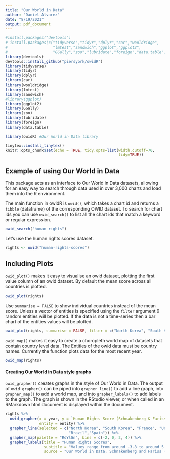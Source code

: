 ```yaml
---
title: "Our World in Data"
author: "Daniel Alvarez"
date: "8/19/2021"
output: pdf_document
---
```


```r
#install.packages("devtools")
# install.packages(c("tidyverse","tidyr","dplyr","car","wooldridge",
#                    "lmtest","sandwich","ggplot","ggplot2",
#                    "GGally","zoo","lubridate","foreign","data.table"))
library(devtools)
devtools::install_github("piersyork/owidR")
library(tidyverse)
library(tidyr)
library(dplyr)
library(car)
library(wooldridge)
library(lmtest)
library(sandwich)
#library(ggplot)
library(ggplot2)
library(GGally)
library(zoo)
library(lubridate)
library(foreign)
library(data.table)

library(owidR) #Our World in Data library

tinytex::install_tinytex()
knitr::opts_chunk$set(echo = TRUE, tidy.opts=list(width.cutoff=70, 
                                                  tidy=TRUE))
```

## Example of using Our World in Data

This package acts as an interface to Our World in Data datasets, allowing for an easy way to search through data used in over 3,000 charts and load them into the R environment.

The main function in owidR is `owid()`, which takes a chart id and returns a `tibble` (dataframe) of the corresponding OWID dataset. To search for chart ids you can use `owid_search()` to list all the chart ids that match a keyword or regular expression.

```r
owid_search("human rights")
```

Let’s use the human rights scores dataset.


```r
rights <- owid("human-rights-scores")
```

## Including Plots

`owid_plot()` makes it easy to visualise an owid dataset, plotting the first value column of an owid dataset. By default the mean score across all countries is plotted.

```r
owid_plot(rights)
```

Use `summarise = FALSE` to show individual countries instead of the mean score. Unless a vector of entities is specified using the `filter` argument 9 random entities will be plotted. If the data is not a time-series then a bar chart of the entities values will be plotted.

```r
owid_plot(rights, summarise = FALSE, filter = c("North Korea", "South Korea", "France", "United Kingdom", "United States","Brazil","Spain"))

```

`owid_map()` makes it easy to create a choropleth world map of datasets that contain country level data. The Entities of the owid data must be country names. Currently the function plots data for the most recent year.

```r
owid_map(rights)
```
#### Creating Our World in Data style graphs

`owid_grapher()` creates graphs in the style of Our World in Data. The output of `owid_grapher()` can be piped into `grapher_line()` to add a line graph, into `grapher_map()` to add a world map, and into `grapher_labels()` to add labels to the graph. The graph is shown in the RStudio viewer, or when called in an RMarkdown html document is displayed within the document.

```r
rights %>% 
  owid_grapher(x = year, y = `Human Rights Score (Schnakenberg & Fariss, 2014; Fariss, 2019)`, 
               entity = entity) %>% 
  grapher_line(selected = c("North Korea", "South Korea", "France", "United Kingdom", "United States",
                            "Brazil","Spain")) %>% 
  grapher_map(palette = "RdYlGn", bins = c(-2, 0, 2, 4)) %>% 
  grapher_labels(title = "Human Rights Scores",
                 subtitle = "Values range from around -3.8 to around 5.4 (the higher the better)",
                 source = "Our World in Data; Schnakenberg and Fariss (2014); Fariss (2019)")
```

